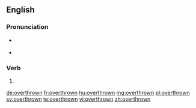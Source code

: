 ==English==

===Pronunciation===
* {{a|US}} {{IPA|/oʊ.vɚ.θɹoʊn/|lang=en}}
* {{audio|En-us-overthrown.ogg|Audio (US)|lang=en}}

===Verb===
{{head|en|past participle}}

# {{past participle of|overthrow|lang=en}}

[[de:overthrown]]
[[fr:overthrown]]
[[hu:overthrown]]
[[mg:overthrown]]
[[pl:overthrown]]
[[sv:overthrown]]
[[te:overthrown]]
[[vi:overthrown]]
[[zh:overthrown]]